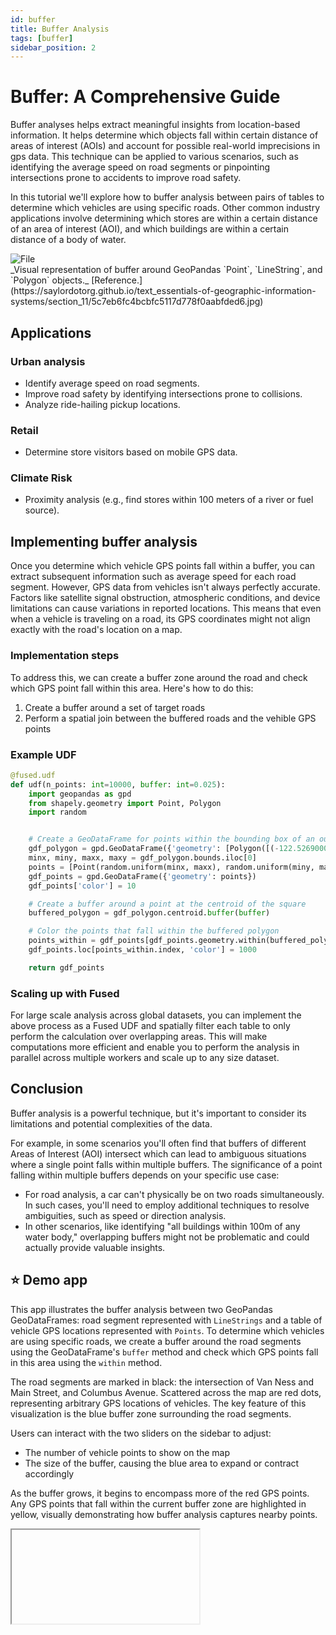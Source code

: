 ```yaml
---
id: buffer
title: Buffer Analysis
tags: [buffer]
sidebar_position: 2
---
```


# Buffer: A Comprehensive Guide

Buffer analyses helps extract meaningful insights from location-based information. It helps determine which objects fall within certain distance of areas of interest (AOIs) and account for possible real-world imprecisions in gps data. This technique can be applied to various scenarios, such as identifying the average speed on road segments or pinpointing intersections prone to accidents to improve road safety.

In this tutorial we'll explore how to buffer analysis between pairs of tables to determine which vehicles are using specific roads. Other common industry applications involve determining which stores are within a certain distance of an area of interest (AOI), and which buildings are within a certain distance of a body of water.

<div style={{ textAlign: "center" }}>
  <img
    src="https://saylordotorg.github.io/text_essentials-of-geographic-information-systems/section_11/5c7eb6fc4bcbfc5117d778f0aabfded6.jpg"
    alt="File"
    style={{ width: 1200 }}
  />
</div>
_Visual representation of buffer around GeoPandas `Point`, `LineString`, and `Polygon`
objects._ [Reference.](https://saylordotorg.github.io/text_essentials-of-geographic-information-systems/section_11/5c7eb6fc4bcbfc5117d778f0aabfded6.jpg)

## Applications

### Urban analysis

- Identify average speed on road segments.
- Improve road safety by identifying intersections prone to collisions.
- Analyze ride-hailing pickup locations.

### Retail

- Determine store visitors based on mobile GPS data.

### Climate Risk

- Proximity analysis (e.g., find stores within 100 meters of a river or fuel source).

## Implementing buffer analysis

Once you determine which vehicle GPS points fall within a buffer, you can extract subsequent information such as average speed for each road segment. However, GPS data from vehicles isn't always perfectly accurate. Factors like satellite signal obstruction, atmospheric conditions, and device limitations can cause variations in reported locations. This means that even when a vehicle is traveling on a road, its GPS coordinates might not align exactly with the road's location on a map.

### Implementation steps

To address this, we can create a buffer zone around the road and check which GPS point fall within this area. Here's how to do this:

1. Create a buffer around a set of target roads
2. Perform a spatial join between the buffered roads and the vehible GPS points

### Example UDF

```python
@fused.udf
def udf(n_points: int=10000, buffer: int=0.025):
    import geopandas as gpd
    from shapely.geometry import Point, Polygon
    import random


    # Create a GeoDataFrame for points within the bounding box of an outer square
    gdf_polygon = gpd.GeoDataFrame({'geometry': [Polygon([(-122.52690000000051, 37.70313158980733),(-122.52690000000051, 37.816395657523195),(-122.34604834372873, 37.816134829424335),(-122.34656848822227, 37.70339041384273)])]})
    minx, miny, maxx, maxy = gdf_polygon.bounds.iloc[0]
    points = [Point(random.uniform(minx, maxx), random.uniform(miny, maxy)) for _ in range(n_points)]
    gdf_points = gpd.GeoDataFrame({'geometry': points})
    gdf_points['color'] = 10

    # Create a buffer around a point at the centroid of the square
    buffered_polygon = gdf_polygon.centroid.buffer(buffer)

    # Color the points that fall within the buffered polygon
    points_within = gdf_points[gdf_points.geometry.within(buffered_polygon.unary_union)]
    gdf_points.loc[points_within.index, 'color'] = 1000

    return gdf_points
```

### Scaling up with Fused

For large scale analysis across global datasets, you can implement the above process as a Fused UDF and spatially filter each table to only perform the calculation over overlapping areas. This will make computations more efficient and enable you to perform the analysis in parallel across multiple workers and scale up to any size dataset.

## Conclusion

Buffer analysis is a powerful technique, but it's important to consider its limitations and potential complexities of the data.

For example, in some scenarios you'll often find that buffers of different Areas of Interest (AOI) intersect which can lead to ambiguous situations where a single point falls within multiple buffers. The significance of a point falling within multiple buffers depends on your specific use case:

- For road analysis, a car can't physically be on two roads simultaneously. In such cases, you'll need to employ additional techniques to resolve ambiguities, such as speed or direction analysis.
- In other scenarios, like identifying "all buildings within 100m of any water body," overlapping buffers might not be problematic and could actually provide valuable insights.

## ⭐ Demo app

This app illustrates the buffer analysis between two GeoPandas GeoDataFrames: road segment represented with `LineStrings` and a table of vehicle GPS locations represented with `Points`. To determine which vehicles are using specific roads, we create a buffer around the road segments using the GeoDataFrame's `buffer` method and check which GPS points fall in this area using the `within` method.

The road segments are marked in black: the intersection of Van Ness and Main Street, and Columbus Avenue. Scattered across the map are red dots, representing arbitrary GPS locations of vehicles. The key feature of this visualization is the blue buffer zone surrounding the road segments.

Users can interact with the two sliders on the sidebar to adjust:

- The number of vehicle points to show on the map
- The size of the buffer, causing the blue area to expand or contract accordingly

As the buffer grows, it begins to encompass more of the red GPS points. Any GPS points that fall within the current buffer zone are highlighted in yellow, visually demonstrating how buffer analysis captures nearby points.


<Iframe
  id="buffer"
  url="https://staging.fused.io/workbench#app/s/aH4sIAAAAAAAAA%2BVXzW7jNhB%2BFUI5xC5kRZbteGNAQNEGWaBYdBeb7F4sQ6FFyuJGJlWSiuMt%2Bgw9FmgPPfQl%2BlbtI3RISrbsJIsW2MuiMiDxZ%2F6%2BGc4M%2FaOXCUK9mcfWlZAa5bWiJMVVlfBmpdoSmt0hrFBF7narSkuK1yXTZkPphCdc6aCgmFDZS7xv6jynEmGOy61iKvH6DcVGMk2BwP74TcEUAmWIlWUNIrGmCumCouUhP1pSvaGUI70R6CUVbzAnoBdGl1jjK4nXVM2QFJggRVdryjWStJJUwYgStGG6QLevGKfXWjK%2BUrcgmSCMNF6WFIkc3dOCZTB8%2BeYalSLDmgmunpDxRjCu1W2AbgQiVFO5BqFoA8xFKwMASYpqBXqQqmjGcpZZ05SPNhRl4DdNQXcLUYoabDGgu%2FarRoJZ78I8VejWcd6iNdWFIBZKVpgYOTsMhsraiXJcloiB26yfQXNH6q1BxHgrJjABeqeoVCjDHJgAHM60w23ojetVyYihENwuKZgtsURaIEw%2BQABnCR%2BgG9jh9XoJ4DqebSwCUlWITSthjauWRbGPNhT78Ptgyd7eZVlThwFk0IfKwBYSZYJrayjOMiEJUJdbgGIPmD10J%2BjaWg1IyIpqlXCeNsbEcHKDBkTgsMHR%2FH5nuyObJZ6PQh8Nw9C9QWwTvKcFuMPv2ILQvob2HUYTHzhoFZvJsDHvbc3Ru8urhH8NwjIMoUwJhDvhhOZwGDGx015rdTwEIU5%2F7GT2we0InhXJ98h2iRzImvccgXkSb3y%2BJOPJlBCSL7PxlCwJwXgajnB0Ho7IxYTm4TklEzImF9l4tMxfRNFkOnmBR8OL6GIyIYBrL25nVTvo7DVGNsHcr0uqa8lTsfxAMx0nnmPcie3v0ZSQXcqm7JeFaG%2F3MSrHCjgqUW5XkAVfFC4BiSiPITmizunzj2LnP0Kd2N9%2F4QA%2F7VPB6X0M6BBHwvuHWuanJdanCx8dLPHV6QKk79eCFRVQE%2BU2yKAQS8FIsPU%2Fvf%2FgAGWihESHd%2BQqA4zqNVe9yBpiK6khadK10w1PTk7Q37%2F%2F%2Bgt63%2BlDbVr00Qm6eX35egblUNpqrxn0O43XlRNECUgh6UH6g3DjqtTsCdnrIHZe8JFDvrA9uzcM%2B8FNE89WWwuza3v0nO2%2F%2FfHXnz%2Bjt6bN2br7OIPnp63AFBasz%2Bcw6FGoeH2UQyk3I9OtDvl27l7sVB8j6yiZn3LTJQHeobZF34XoBH3rGrDtPCDLXW%2FSrMBSNwcL7jnBJSx2chGoQc62pJAEMF6Kh9nZmV1QZ25%2BRrC8G9xfHOQc40wzXKb3jG6AH%2FTGRvh7mF6bWUeDeSAwTNeExqNpMH0xikb%2B0b7gK0cwGEZRMB5Fk4sjko9CrONhdLRaMZ0VcdhZ7XfGJd5CU4%2FnRzxg6Cuzc2SkK01wJ%2FlOCW4JDiC3j4lR3MnwxxQ5XPooiW9kTZ%2FYhaiJu%2Be3oZPbsKdwKIWEqMyhMX9lJzYDzWcYLp40bccLNwJdxMB4RNQ%2Fdt9nckWnwP3f3XFc3593yBUu1WfxSOiHPjTIf%2BWEyad8sNj3v77ne5L%2BUDNJ7a3dm829s2qLpRSb9jsYTgO4qA2yajSMmne1FQRui2kURuM0TDdYrUdRsClKkNfsDWrOHgam1H8UcGxgAypaZf%2F4NErhLJnhA2jBWxiAOsdvKpq38D2mruqyvIa%2FHJR7s9w48qd%2FAMQBJs%2FxDQAA"
/>
